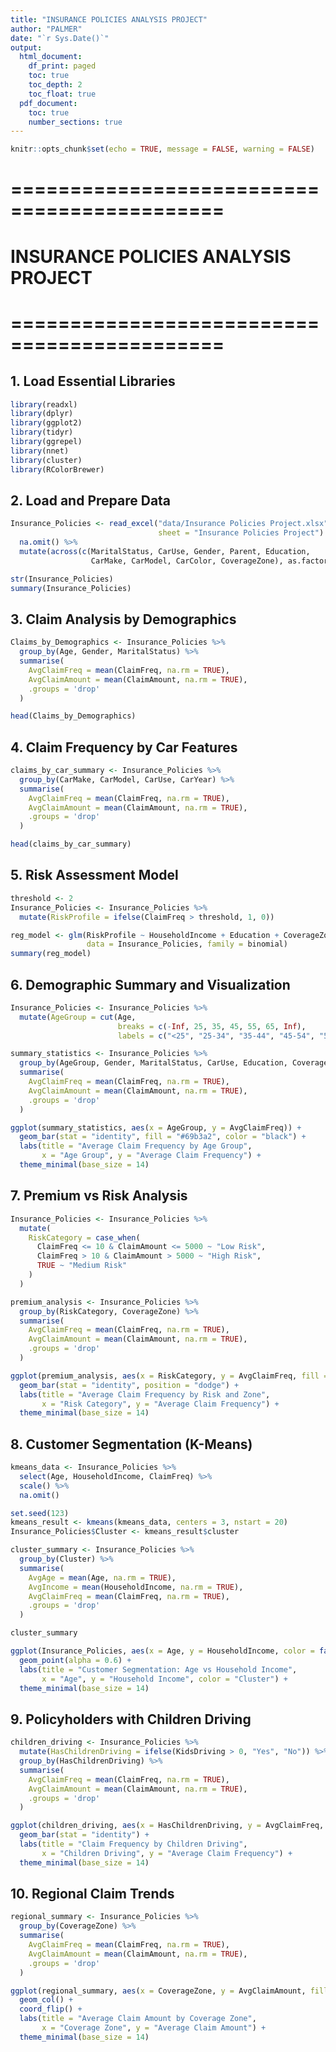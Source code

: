 ```yaml
---
title: "INSURANCE POLICIES ANALYSIS PROJECT"
author: "PALMER"
date: "`r Sys.Date()`"
output:
  html_document:
    df_print: paged
    toc: true
    toc_depth: 2
    toc_float: true
  pdf_document:
    toc: true
    number_sections: true
---
```


```r
knitr::opts_chunk$set(echo = TRUE, message = FALSE, warning = FALSE)
```

# ============================================
# INSURANCE POLICIES ANALYSIS PROJECT
# ============================================

## 1. Load Essential Libraries
```r
library(readxl)
library(dplyr)
library(ggplot2)
library(tidyr)
library(ggrepel)
library(nnet)
library(cluster)
library(RColorBrewer)
```

## 2. Load and Prepare Data
```r
Insurance_Policies <- read_excel("data/Insurance Policies Project.xlsx", 
                                 sheet = "Insurance Policies Project") %>%
  na.omit() %>%
  mutate(across(c(MaritalStatus, CarUse, Gender, Parent, Education, 
                  CarMake, CarModel, CarColor, CoverageZone), as.factor))

str(Insurance_Policies)
summary(Insurance_Policies)
```

## 3. Claim Analysis by Demographics
```r
Claims_by_Demographics <- Insurance_Policies %>%
  group_by(Age, Gender, MaritalStatus) %>%
  summarise(
    AvgClaimFreq = mean(ClaimFreq, na.rm = TRUE),
    AvgClaimAmount = mean(ClaimAmount, na.rm = TRUE),
    .groups = 'drop'
  )

head(Claims_by_Demographics)
```

## 4. Claim Frequency by Car Features
```r
claims_by_car_summary <- Insurance_Policies %>%
  group_by(CarMake, CarModel, CarUse, CarYear) %>%
  summarise(
    AvgClaimFreq = mean(ClaimFreq, na.rm = TRUE),
    AvgClaimAmount = mean(ClaimAmount, na.rm = TRUE),
    .groups = 'drop'
  )

head(claims_by_car_summary)
```

## 5. Risk Assessment Model
```r
threshold <- 2
Insurance_Policies <- Insurance_Policies %>%
  mutate(RiskProfile = ifelse(ClaimFreq > threshold, 1, 0))

reg_model <- glm(RiskProfile ~ HouseholdIncome + Education + CoverageZone,
                 data = Insurance_Policies, family = binomial)
summary(reg_model)
```

## 6. Demographic Summary and Visualization
```r
Insurance_Policies <- Insurance_Policies %>%
  mutate(AgeGroup = cut(Age, 
                        breaks = c(-Inf, 25, 35, 45, 55, 65, Inf),
                        labels = c("<25", "25-34", "35-44", "45-54", "55-64", "65+")))

summary_statistics <- Insurance_Policies %>%
  group_by(AgeGroup, Gender, MaritalStatus, CarUse, Education, CoverageZone) %>%
  summarise(
    AvgClaimFreq = mean(ClaimFreq, na.rm = TRUE),
    AvgClaimAmount = mean(ClaimAmount, na.rm = TRUE),
    .groups = 'drop'
  )

ggplot(summary_statistics, aes(x = AgeGroup, y = AvgClaimFreq)) +
  geom_bar(stat = "identity", fill = "#69b3a2", color = "black") +
  labs(title = "Average Claim Frequency by Age Group",
       x = "Age Group", y = "Average Claim Frequency") +
  theme_minimal(base_size = 14)
```

## 7. Premium vs Risk Analysis
```r
Insurance_Policies <- Insurance_Policies %>%
  mutate(
    RiskCategory = case_when(
      ClaimFreq <= 10 & ClaimAmount <= 5000 ~ "Low Risk",
      ClaimFreq > 10 & ClaimAmount > 5000 ~ "High Risk",
      TRUE ~ "Medium Risk"
    )
  )

premium_analysis <- Insurance_Policies %>%
  group_by(RiskCategory, CoverageZone) %>%
  summarise(
    AvgClaimFreq = mean(ClaimFreq, na.rm = TRUE),
    AvgClaimAmount = mean(ClaimAmount, na.rm = TRUE),
    .groups = 'drop'
  )

ggplot(premium_analysis, aes(x = RiskCategory, y = AvgClaimFreq, fill = CoverageZone)) +
  geom_bar(stat = "identity", position = "dodge") +
  labs(title = "Average Claim Frequency by Risk and Zone",
       x = "Risk Category", y = "Average Claim Frequency") +
  theme_minimal(base_size = 14)
```

## 8. Customer Segmentation (K-Means)
```r
kmeans_data <- Insurance_Policies %>%
  select(Age, HouseholdIncome, ClaimFreq) %>%
  scale() %>%
  na.omit()

set.seed(123)
kmeans_result <- kmeans(kmeans_data, centers = 3, nstart = 20)
Insurance_Policies$Cluster <- kmeans_result$cluster

cluster_summary <- Insurance_Policies %>%
  group_by(Cluster) %>%
  summarise(
    AvgAge = mean(Age, na.rm = TRUE),
    AvgIncome = mean(HouseholdIncome, na.rm = TRUE),
    AvgClaimFreq = mean(ClaimFreq, na.rm = TRUE),
    .groups = 'drop'
  )

cluster_summary

ggplot(Insurance_Policies, aes(x = Age, y = HouseholdIncome, color = factor(Cluster))) +
  geom_point(alpha = 0.6) +
  labs(title = "Customer Segmentation: Age vs Household Income",
       x = "Age", y = "Household Income", color = "Cluster") +
  theme_minimal(base_size = 14)
```

## 9. Policyholders with Children Driving
```r
children_driving <- Insurance_Policies %>%
  mutate(HasChildrenDriving = ifelse(KidsDriving > 0, "Yes", "No")) %>%
  group_by(HasChildrenDriving) %>%
  summarise(
    AvgClaimFreq = mean(ClaimFreq, na.rm = TRUE),
    AvgClaimAmount = mean(ClaimAmount, na.rm = TRUE),
    .groups = 'drop'
  )

ggplot(children_driving, aes(x = HasChildrenDriving, y = AvgClaimFreq, fill = HasChildrenDriving)) +
  geom_bar(stat = "identity") +
  labs(title = "Claim Frequency by Children Driving", 
       x = "Children Driving", y = "Average Claim Frequency") +
  theme_minimal(base_size = 14)
```

## 10. Regional Claim Trends
```r
regional_summary <- Insurance_Policies %>%
  group_by(CoverageZone) %>%
  summarise(
    AvgClaimFreq = mean(ClaimFreq, na.rm = TRUE),
    AvgClaimAmount = mean(ClaimAmount, na.rm = TRUE),
    .groups = 'drop'
  )

ggplot(regional_summary, aes(x = CoverageZone, y = AvgClaimAmount, fill = CoverageZone)) +
  geom_col() +
  coord_flip() +
  labs(title = "Average Claim Amount by Coverage Zone",
       x = "Coverage Zone", y = "Average Claim Amount") +
  theme_minimal(base_size = 14)
```

